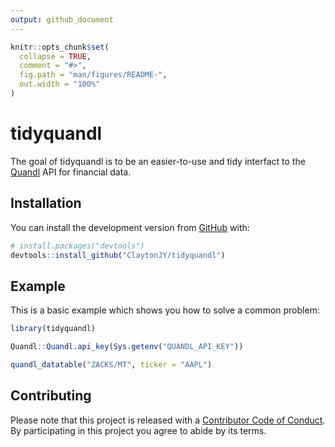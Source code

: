 ```yaml
---
output: github_document
---
```


<!-- README.md is generated from README.Rmd. Please edit that file -->

```r
knitr::opts_chunk$set(
  collapse = TRUE,
  comment = "#>",
  fig.path = "man/figures/README-",
  out.width = "100%"
)
```
# tidyquandl

The goal of tidyquandl is to be an easier-to-use and tidy interfact to the [Quandl](https://www.quandl.com/) API for financial data.


## Installation

You can install the development version from [GitHub](https://github.com/) with:

``` r
# install.packages("devtools")
devtools::install_github("ClaytonJY/tidyquandl")
```

## Example

This is a basic example which shows you how to solve a common problem:

```r
library(tidyquandl)

Quandl::Quandl.api_key(Sys.getenv("QUANDL_API_KEY"))

quandl_datatable("ZACKS/MT", ticker = "AAPL")
```


## Contributing

Please note that this project is released with a [Contributor Code of Conduct](.github/CODE_OF_CONDUCT.md).
By participating in this project you agree to abide by its terms.
